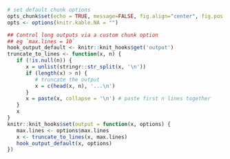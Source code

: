 <!-- Chunk option settings --> 

```r
# set default chunk options
opts_chunk$set(echo = TRUE, message=FALSE, fig.align="center", fig.pos = "H")
opts <- options(knitr.kable.NA = "")
```

<!-- Define chunk option `max.lines` --> 
<!-- controls max lines printed --> 
```r
## Control long outputs via a custom chunk option
## eg `max.lines = 10`
hook_output_default <- knitr::knit_hooks$get('output')
truncate_to_lines <- function(x, n) {
   if (!is.null(n)) {
      x = unlist(stringr::str_split(x, '\n'))
      if (length(x) > n) {
         # truncate the output
         x = c(head(x, n), '...\n')
      }
      x = paste(x, collapse = '\n') # paste first n lines together
   }
   x
}
knitr::knit_hooks$set(output = function(x, options) {
   max.lines <- options$max.lines
   x <- truncate_to_lines(x, max.lines)
   hook_output_default(x, options)
})
```

